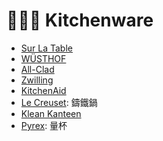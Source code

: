 
# 🧑🏻‍🍳 Kitchenware

- [Sur La Table](https://www.surlatable.com/)
- [<Country iso="de" name={false} /> WÜSTHOF](https://www.wusthof.com/)
- [<Country iso="us" name={false} /> All-Clad](https://www.all-clad.com/)
- [<Country iso="de" name={false} /> Zwilling](https://www.zwilling.com/)
- [<Country iso="us" name={false} /> KitchenAid](https://www.kitchenaid.com/)
- [<Country iso="fr" name={false} /><Country iso="be" name={false} /> Le Creuset](https://www.lecreuset.com/): 鑄鐵鍋
- [<Country iso="gb" name={false} /> Klean Kanteen](https://www.kleankanteen.co.uk/)
- [<Country iso="us" name={false} /> Pyrex](https://corelle.com/pages/pyrex): 量杯
